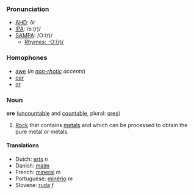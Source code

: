 ===Pronunciation===
*[[w:AHD|AHD]]: ôr
*[[w:IPA|IPA]]: /ɔː(r)/
*[[w:SAMPA|SAMPA]]: /O:(r)/
**[[Rhymes:English:-O:(r)/|Rhymes: -O:(r)/]]

===Homophones===
*[[awe]] (''in [[non-rhotic]] accents'')
*[[oar]]
*[[or]]

===Noun===
'''ore''' ([[uncountable]] and [[countable]], plural: [[ores]])

#[[Rock]] that contains [[metal]]s and which can be processed to obtain the pure metal or metals.

====Translations====
*Dutch: [[erts]] ''n''
*Danish: [[malm]]
*French: [[minerai]] ''m''
*Portuguese: [[minério]] ''m''
*Slovene: [[ruda]] ''f''